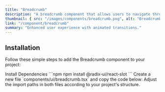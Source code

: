 ```yaml
---
title: "Breadcrumb"
description: "A breadcrumb component that allows users to navigate through a website or application."
thumbnail: { src: "/images/components/breadcrumb.png", alt: "Breadcrumb example" }
link: "/component/breadcrumb"
summary: "Enhanced user experience with animated transitions."
---
```


<ComponentPreview name="breadcrumb-demo" />

## Installation

Follow these simple steps to add the Breadcrumb component to your project:

<Steps>

<Step>
Install Dependencies
</Step>
```npm
npm install @radix-ui/react-slot
```

<Step>
Create a new file `components/ui/breadcrumb.tsx` and copy the code below:
</Step>

<CollapsibleSource name="breadcrumb" />

<Step>
Adjust the import paths in both files according to your project's structure.
</Step>

</Steps>